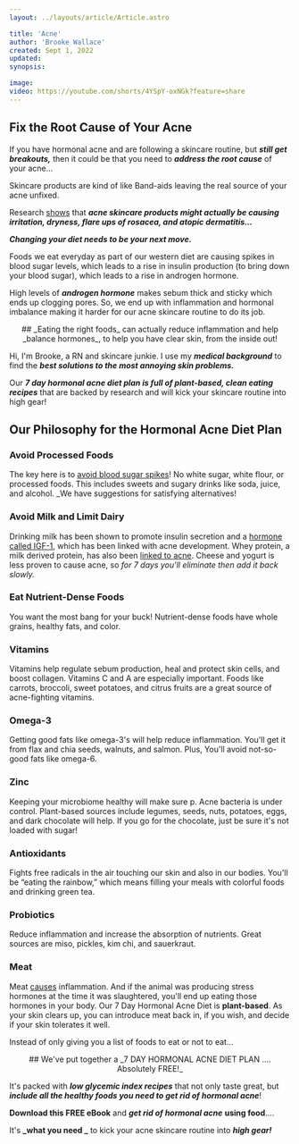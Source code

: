 ```yaml
---
layout: ../layouts/article/Article.astro

title: 'Acne'
author: 'Brooke Wallace'
created: Sept 1, 2022
updated:
synopsis:

image:
video: https://youtube.com/shorts/4YSpY-oxNGk?feature=share
---
```


## Fix the Root Cause of Your Acne

If you have hormonal acne and are following a skincare routine, but **_still get breakouts,_** then it could be that you need to **_address the root cause_** of your acne…

Skincare products are kind of like Band-aids leaving the real source of your acne unfixed.

Research [shows](https://www.sciencedirect.com/science/article/pii/S2352647515000155) that **_acne skincare products might actually be causing irritation, dryness, flare ups of rosacea, and atopic dermatitis…_**

**_Changing your diet needs to be your next move._**

Foods we eat everyday as part of our western diet are causing spikes in blood sugar levels, which leads to a rise in insulin production (to bring down your blood sugar), which leads to a rise in androgen hormone.

High levels of **_androgen hormone_** makes sebum thick and sticky which ends up clogging pores. So, we end up with inflammation and hormonal imbalance making it harder for our acne skincare routine to do its job.

<div align='center'>
    ## _Eating the right foods_ can actually reduce inflammation and help _balance hormones_, to help you have clear skin, from the inside out!
</div>

Hi, I'm Brooke, a RN and skincare junkie. I use my **_medical background_** to find the **_best solutions to the most annoying skin problems._**

Our **_7 day hormonal acne diet plan is full of plant-based, clean eating recipes_** that are backed by research and will kick your skincare routine into high gear!

## Our Philosophy for the Hormonal Acne Diet Plan

### Avoid Processed Foods

The key here is to [avoid blood sugar spikes](https://www.ncbi.nlm.nih.gov/pmc/articles/PMC4884775/)! No white sugar, white flour, or processed foods. This includes sweets and sugary drinks like soda, juice, and alcohol. \_We have suggestions for satisfying alternatives!

### Avoid Milk and Limit Dairy

Drinking milk has been shown to promote insulin secretion and a [hormone called IGF-1](https://www.ncbi.nlm.nih.gov/pmc/articles/PMC6115795/), which has been linked with acne development. Whey protein, a milk derived protein, has also been [linked to acne](https://www.ncbi.nlm.nih.gov/pmc/articles/PMC3900340/). Cheese and yogurt is less proven to cause acne, so _for 7 days you'll eliminate then add it back slowly._

### Eat Nutrient-Dense Foods

You want the most bang for your buck! Nutrient-dense foods have whole grains, healthy fats, and color.

### Vitamins

Vitamins help regulate sebum production, heal and protect skin cells, and boost collagen. Vitamins C and A are especially important. Foods like carrots, broccoli, sweet potatoes, and citrus fruits are a great source of acne-fighting vitamins.

### Omega-3

Getting good fats like omega-3's will help reduce inflammation. You'll get it from flax and chia seeds, walnuts, and salmon. Plus, You'll avoid not-so-good fats like omega-6.

### Zinc

Keeping your microbiome healthy will make sure p. Acne bacteria is under control. Plant-based sources include legumes, seeds, nuts, potatoes, eggs, and dark chocolate will help. If you go for the chocolate, just be sure it's not loaded with sugar!

### Antioxidants

Fights free radicals in the air touching our skin and also in our bodies. You'll be “eating the rainbow,” which means filling your meals with colorful foods and drinking green tea.

### Probiotics

Reduce inflammation and increase the absorption of nutrients. Great sources are miso, pickles, kim chi, and sauerkraut.

### Meat

Meat [causes](https://www.pnas.org/doi/abs/10.1073/pnas.1417508112) inflammation. And if the animal was producing stress hormones at the time it was slaughtered, you'll end up eating those hormones in your body. Our 7 Day Hormonal Acne Diet is **plant-based**. As your skin clears up, you can introduce meat back in, if you wish, and decide if your skin tolerates it well.

Instead of only giving you a list of foods to eat or not to eat…

<div align='center'>
    ## We've put together a _7 DAY HORMONAL ACNE DIET PLAN …. Absolutely FREE!_
</div>

It's packed with **_low glycemic index recipes_** that not only taste great, but **_include all the healthy foods you need to get rid of hormonal acne_**!

**Download this FREE eBook** and **_get rid of hormonal acne_** **using food**….

It's **_what you need _** to kick your acne skincare routine into **_high gear!_**